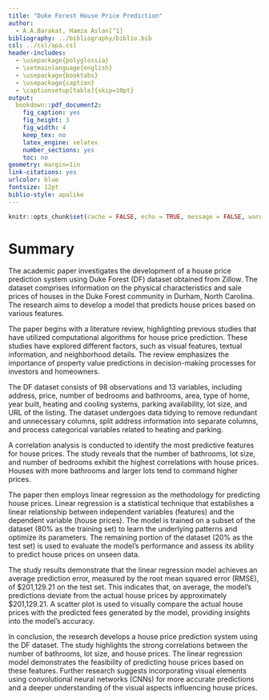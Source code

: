 ```yaml
---
title: "Duke Forest House Price Prediction"
author: 
  - A.A.Barakat, Hamza Aslan[^1]
bibliography: ../bibliography/biblio.bib
csl: ../csl/apa.csl
header-includes:
  - \usepackage{polyglossia}
  - \setmainlanguage{english}
  - \usepackage{booktabs}
  - \usepackage{caption} 
  - \captionsetup[table]{skip=10pt}
output:
  bookdown::pdf_document2:
    fig_caption: yes
    fig_height: 3
    fig_width: 4
    keep_tex: no
    latex_engine: xelatex
    number_sections: yes
    toc: no
geometry: margin=1in
link-citations: yes
urlcolor: blue
fontsize: 12pt
biblio-style: apalike
---
```

```r
knitr::opts_chunk$set(cache = FALSE, echo = TRUE, message = FALSE, warning = FALSE)
```

<!-- ======================================================================= -->
<!-- ============================== FOOTNOTES ============================== -->
<!-- ======================================================================= -->
[^1]: 21080637, [Github Repo](https://github.com/Hamzabaraka/21080637)


# Summary

The academic paper investigates the development of a house price prediction system using Duke Forest (DF) dataset obtained from Zillow. The dataset comprises information on the physical characteristics and sale prices of houses in the Duke Forest community in Durham, North Carolina. The research aims to develop a model that predicts house prices based on various features.

The paper begins with a literature review, highlighting previous studies that have utilized computational algorithms for house price prediction. These studies have explored different factors, such as visual features, textual information, and neighborhood details. The review emphasizes the importance of property value predictions in decision-making processes for investors and homeowners.

The DF dataset consists of 98 observations and 13 variables, including address, price, number of bedrooms and bathrooms, area, type of home, year built, heating and cooling systems, parking availability, lot size, and URL of the listing. The dataset undergoes data tidying to remove redundant and unnecessary columns, split address information into separate columns, and process categorical variables related to heating and parking.

A correlation analysis is conducted to identify the most predictive features for house prices. The study reveals that the number of bathrooms, lot size, and number of bedrooms exhibit the highest correlations with house prices. Houses with more bathrooms and larger lots tend to command higher prices.

The paper then employs linear regression as the methodology for predicting house prices. Linear regression is a statistical technique that establishes a linear relationship between independent variables (features) and the dependent variable (house prices). The model is trained on a subset of the dataset (80% as the training set) to learn the underlying patterns and optimize its parameters. The remaining portion of the dataset (20% as the test set) is used to evaluate the model's performance and assess its ability to predict house prices on unseen data.

The study results demonstrate that the linear regression model achieves an average prediction error, measured by the root mean squared error (RMSE), of \$201,129.21 on the test set. This indicates that, on average, the model's predictions deviate from the actual house prices by approximately \$201,129.21. A scatter plot is used to visually compare the actual house prices with the predicted fees generated by the model, providing insights into the model's accuracy.

In conclusion, the research develops a house price prediction system using the DF dataset. The study highlights the strong correlations between the number of bathrooms, lot size, and house prices. The linear regression model demonstrates the feasibility of predicting house prices based on these features. Further research suggests incorporating visual elements using convolutional neural networks (CNNs) for more accurate predictions and a deeper understanding of the visual aspects influencing house prices.
